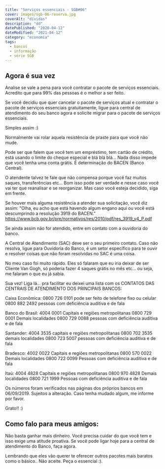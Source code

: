 ```yaml
---
title: "Serviços essenciais - SGB#06"
cover: images/sgb-06-reserva.jpg
coverAlt: "dívidas"
description: "dd"
datePublished: "2020-04-12"
dateModified: "2021-04-12"
category: "economia"
tags:
  - bancos
  - informação
  - série SGB
---
```


## Agora é sua vez

Analise se vale a pena para você contratar o pacote de serviços essenciais. Acredito que para 99% das pessoas é o melhor a ser feito.

Se você decidiu que quer cancelar o pacote de serviços atual e contratar o pacote de serviços essenciais gratuitamente, ligue para central de atendimento do seu banco agora e solicite migrar para o pacote de serviços essenciais. 

Simples assim :)

Normalmente vai rolar aquela resistência de praste para que você não mude. 

Pode ser que falem que você tem um empréstimo, tem cartão de crédito, está usando o limite do cheque especial e blá blá blá... Nada disso impede que
você tenha uma conta grátis. É determinação do BACEN (Banco Central). 

O atendente talvez te fale que não compensa porque você faz muitos saques, transferências etc... Bom isso pode ser verdade e nesse caso você vai ter que reanalisar e se reorganizar. Mas caso você esteja decidido, siga em frente. 

Se houver mais alguma resistência a atender sua solicitação, você diz assim: 
"Olha, eu acho que está havendo algum engano aqui ou você está descumprindo a resolução 3919 do BACEN.”  https://www.bcb.gov.br/pre/normativos/res/2010/pdf/res_3919_v4_P.pdf

Se ainda assim não for atendido, entre em contato com a ouvidoria do banco.

A Central de Atendimento (SAC) deve ser o seu primeiro contato. Caso não resolva, ligue para Ouvidoria do Banco, é um setor específico para te ouvir e resolver coisas que não foram resolvidas no SAC é uma coisa.
 
No meu caso foi muito rápido. Eles só falaram que eu iria deixar de ser Cliente Van Gogh, só poderia fazer 4 saques grátis no mês etc... ou seja, me falaram o que eu já sabia. 

Sua vez! Liga lá... pra facilitar eu deixei uma lista com os CONTATOS DAS CENTRAIS DE ATENDIMENTO DOS PRINCIPAIS BANCOS: 

Caixa Econômica:
0800 726 0101 pode ser feito de telefone fixo ou celular
0800 882 2492 pessoas com deficiência auditiva e de fala 

Banco do Brasil:
4004 0001 Capitais e regiões metropolitanas
0800 729 0001 Demais localidades
0800 729 0088 pessoas com deficiência auditiva e de fala 

Santander:
4004 3535 capitais e regiões metropolitanas
0800 702 3535 demais localidades
0800 723 5007 pessoas com deficiência auditiva e de fala 

Bradesco:
4002 0022 Capitais e regiões metropolitanas
0800 570 0022 Demais localidades
0800 722 0099 Pessoas com deficiência auditiva e de fala

Itaú:
4004 4828 Capitais e regiões metropolitanas
0800 970 4828 Demais localidades
0800 721 1999 Pessoas com deficiência auditiva e de fala 

Os números foram verificados nas páginas dos próprios bancos em 06/09/2019.  Sujeitos a alteração. Caso tenha mudado algum, me informe por favor. 

Grato!! :)

## Como falo para meus amigos:

Não basta ganhar mais dinheiro. Você precisa cuidar do que você tem e isso exige uma atitude proativa. Se você pode ligar hoje para a central de atendimento do Banco, faça agora.

Lembrando que eles vão querer te oferecer outros pacotes mais baratos como o básico.. Não aceite. Peça o essencial :).